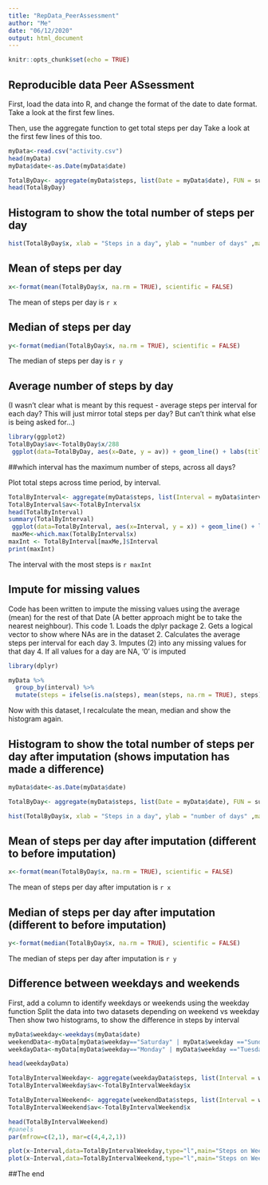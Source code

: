 ```yaml
---
title: "RepData_PeerAssessment"
author: "Me"
date: "06/12/2020"
output: html_document
---
```


```r
knitr::opts_chunk$set(echo = TRUE)
```

## Reproducible data Peer ASsessment

First, load the data into R, and change the format of the date to date format.
Take a look at the first few lines.

Then, use the aggregate function to get total steps per day
Take a look at the first few lines of this too.

```r
myData<-read.csv("activity.csv")
head(myData)
myData$date<-as.Date(myData$date)

TotalByDay<- aggregate(myData$steps, list(Date = myData$date), FUN = sum, na.rm = TRUE)
head(TotalByDay)
```

## Histogram to show the total number of steps per day


```r
hist(TotalByDay$x, xlab = "Steps in a day", ylab = "number of days" ,main = "Histogram of daily total steps")
```

## Mean of steps per day

```r
x<-format(mean(TotalByDay$x, na.rm = TRUE), scientific = FALSE)
```
The mean of steps per day is `r x`

## Median of steps per day

```r
y<-format(median(TotalByDay$x, na.rm = TRUE), scientific = FALSE)
```
The median of steps per day is `r y`

## Average number of steps by day 
(I wasn't clear what is meant by this request - average steps per interval for each day? This will just mirror total steps per day? But can't think what else is being asked for...)

```r
library(ggplot2)
TotalByDay$av<-TotalByDay$x/288
 ggplot(data=TotalByDay, aes(x=Date, y = av)) + geom_line() + labs(title = "Average steps per interval, by day", x = "Date", y = "Average steps per 5 minute interval")
```

##which interval has the maximum number of steps, across all days?

Plot total steps across time period, by interval. 

```r
TotalByInterval<- aggregate(myData$steps, list(Interval = myData$interval), FUN = sum, na.rm = TRUE)
TotalByInterval$av<-TotalByInterval$x
head(TotalByInterval)
summary(TotalByInterval)
 ggplot(data=TotalByInterval, aes(x=Interval, y = x)) + geom_line() + labs(title = "Total steps by interval across whole time period", x = "Interval", y = "Total steps per 5 minute interval")
 maxMe<-which.max(TotalByInterval$x)
maxInt <- TotalByInterval[maxMe,]$Interval
print(maxInt)
```
The interval with the most steps is `r maxInt`        

## Impute for missing values
Code has been written to impute the missing values using the average (mean) for the rest of that Date
(A better approach might be to take the nearest neighbour). This code
1. Loads the dplyr package
2. Gets a logical vector to show where NAs are in the dataset
2. Calculates the average steps per interval for each day
3. Imputes (2) into any missing values for that day
4. If all values for a day are NA, '0' is imputed

```r
library(dplyr)

myData %>% 
  group_by(interval) %>% 
  mutate(steps = ifelse(is.na(steps), mean(steps, na.rm = TRUE), steps))
```

Now with this dataset, I recalculate the mean, median and show the histogram again. 



## Histogram to show the total number of steps per day after imputation (shows imputation has made a difference)


```r
myData$date<-as.Date(myData$date)

TotalByDay<- aggregate(myData$steps, list(Date = myData$date), FUN = sum, na.rm = TRUE)

hist(TotalByDay$x, xlab = "Steps in a day", ylab = "number of days" ,main = "Histogram of daily total steps")
```

## Mean of steps per day after imputation (different to before imputation)

```r
x<-format(mean(TotalByDay$x, na.rm = TRUE), scientific = FALSE)
```
The mean of steps per day after imputation is `r x`

## Median of steps per day after imputation (different to before imputation)

```r
y<-format(median(TotalByDay$x, na.rm = TRUE), scientific = FALSE)
```
The median of steps per day after imputation is `r y`

## Difference between weekdays and weekends

First, add a column to identify weekdays or weekends using the weekday function
Split the data into two datasets depending on weekend vs weekday
Then show two histograms, to show the difference in steps by interval

```r

myData$weekday<-weekdays(myData$date)
weekendData<-myData[myData$weekday=="Saturday" | myData$weekday =="Sunday",]
weekdayData<-myData[myData$weekday=="Monday" | myData$weekday =="Tuesday" | myData$weekday=="Wednesday" | myData$weekday =="Thursday" | myData$weekday=="Friday",]

head(weekdayData)

TotalByIntervalWeekday<- aggregate(weekdayData$steps, list(Interval = weekdayData$interval), FUN = sum, na.rm = TRUE)
TotalByIntervalWeekday$av<-TotalByIntervalWeekday$x

TotalByIntervalWeekend<- aggregate(weekendData$steps, list(Interval = weekendData$interval), FUN = sum, na.rm = TRUE)
TotalByIntervalWeekend$av<-TotalByIntervalWeekend$x

head(TotalByIntervalWeekend)
#panels
par(mfrow=c(2,1), mar=c(4,4,2,1))

plot(x~Interval,data=TotalByIntervalWeekday,type="l",main="Steps on Weekdays", xlab="Interval", col="blue")
plot(x~Interval,data=TotalByIntervalWeekend,type="l",main="Steps on Weekends", xlab="Interval", col="red")
```

##The end
